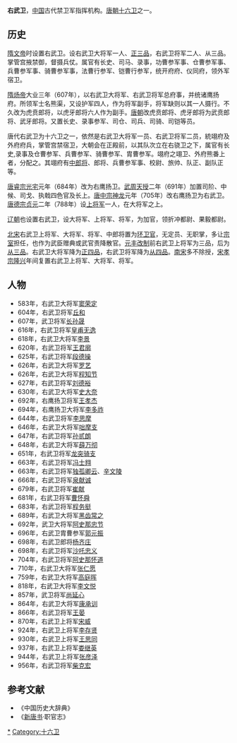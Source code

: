 '''右武卫'''，[[中国|中国]]古代禁卫军指挥机构。[[唐朝|唐朝]][[十六卫|十六卫]]之一。

== 历史 ==
[[隋文帝|隋文帝]]时设置右武卫。设右武卫大将军一人、[[正三品|正三品]]，右武卫将军二人、从三品。掌管宫掖禁御，督摄兵仗。属官有长史、司马、录事，功曹参军事、仓曹参军事、兵曹参军事、骑曹参军事，法曹行参军、铠曹行参军，统开府府、仪同府，领外军宿卫。

[[隋炀帝|隋炀帝]]大业三年（607年），以右武卫大将军、右武卫将军总府事，并统诸鹰扬府。所领军士名熊渠，又设护军四人，作为将军副手，将军缺则以其一人摄行。不久改为虎贲郎将，以虎牙郎将六人作为副手。[[唐朝|唐朝]]改虎贲郎将、虎牙郎将为武贲郎将、武牙郎将。又置长史、录事参军、司仓、司兵、司骑、司铠等员。

唐代右武卫为十六卫之一，依然是右武卫大将军一员、右武卫将军二员，統翊府及外府府兵，掌管宫禁宿卫，大朝会在正殿前，以其队次立在右骁卫之下，属官有长史,录事及仓曹参军、兵曹参军、骑曹参军、胄曹参军。翊府之翊卫、外府熊番上者，分配之。其翊府有[[中郎将|中郎将]]、郎将、兵曹参军事、校尉、旅帅、队正、副队正等。

[[唐睿宗|唐睿宗]][[光宅|光宅]]元年（684年）改为右鹰扬卫。[[武周|武周]][[天授|天授]]二年（691年）加置司阶、中候、司戈、执戟四色官及长上。[[唐中宗|唐中宗]][[神龙|神龙]]元年（705年）改右鹰扬卫为右武卫。[[唐德宗|唐德宗]][[貞元_(唐朝)|贞元]]二年（788年）设[[上将军|上将军]]一人，在大将军之上。

[[辽朝|辽朝]]也设置右武卫，设大将军、上将军、将军，为加官，领折冲都尉、果毅都尉。

[[北宋|北宋]]右武卫上将军、大将军、将军、中郎将置为[[环卫官|环卫官]]，无定员、无职掌，多让[[宗室|宗室]]担任，也作为武臣赠典或武官责降散官。[[元丰改制|元丰改制]]前右武卫上将军为三品，后为[[从三品|从三品]]。右武卫大将军降为[[正四品|正四品]]，右武卫将军降为[[从四品|从四品]]。[[南宋|南宋]]多不除授，[[宋孝宗|宋孝宗]][[隆兴|隆兴]]年间复置右武卫上将军、大将军、将军。
== 人物 ==
* 583年，右武卫大将军[[窦荣定|窦荣定]]
* 604年，右武卫将军[[丘和|丘和]]
* 607年，武卫将军[[长孙晟|长孙晟]]
* 616年，右武卫将军[[皇甫无逸|皇甫无逸]]
* 618年，右武卫大将军[[李景_(隋朝)|李景]]
* 620年，右武卫将军[[王君廓|王君廓]]
* 625年，右武卫将军[[段德操|段德操]]
* 626年，右武卫大将军[[罗艺|罗艺]]
* 626年，右武卫大将军[[程知节|程知节]]
* 627年，右武卫将军[[刘德裕|刘德裕]]
* 630年，右武卫大将军[[史大奈|史大奈]]
* 692年，右鹰扬卫将军[[王孝杰|王孝杰]]
* 694年，右鹰扬卫大将军[[李多祚|李多祚]]
* 644年，右武卫将军[[李思摩|李思摩]]
* 646年，右武卫大将军[[咄摩支|咄摩支]]
* 647年，右武卫将军[[孙贰朗|孙贰朗]]
* 648年，右武卫大将军[[薛万彻|薛万彻]]
* 651年，右武卫将军[[龙突骑支|龙突骑支]]
* 663年，右武卫将军[[冯士翙|冯士翙]]
* 663年，右武卫将军[[独孤卿云|独孤卿云]]、[[辛文陵|辛文陵]]
* 666年，右武卫将军[[泉献诚|泉献诚]]
* 679年，右武卫将军[[崔献|崔献]]
* 681年，右武卫将军[[曹怀舜|曹怀舜]]
* 683年，右武卫将军[[程务挺|程务挺]]
* 689年，右武卫大将军[[黑齿常之|黑齿常之]]
* 692年，武卫大将军[[阿史那忠节|阿史那忠节]]
* 696年，右武卫胄曹参军[[郭元振|郭元振]]
* 698年，右武卫郎将[[杨齐庄|杨齐庄]]
* 698年，右武卫将军[[沙吒忠义|沙吒忠义]]
* 704年，右武卫将军[[阿史那怀道|阿史那怀道]]
* 710年，右武卫大将军[[张仁愿|张仁愿]]
* 759年，右武卫大将军[[高庭晖|高庭晖]]
* 818年，右武卫大将军[[李文悦|李文悦]]
* 857年，武卫将军[[尚延心|尚延心]]
* 864年，右武卫大将军[[康承训|康承训]]
* 866年，右武卫将军[[王晏|王晏]]
* 870年，右武卫上将军[[宋威|宋威]]
* 924年，右武卫上将军[[李存贤|李存贤]]
* 930年，右武卫上将军[[王思同|王思同]]
* 937年，右武卫上将军[[娄继英|娄继英]]
* 944年，右武卫上将军[[张彦泽|张彦泽]]
* 956年，右武卫将军[[柴克宏|柴克宏]]

==参考文献==
{{reflist}}
*《中国历史大辞典》
*《[[新唐书|新唐书]]·职官志》
{{DEFAULTSORT:Y}}
[[Category:右武卫|*]]
[[Category:十六卫|Category:十六卫]]